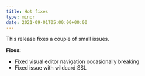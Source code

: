 ```yaml
---
title: Hot fixes
type: minor
date: 2021-09-01T05:00:00+00:00
---
```

This release fixes a couple of small issues.

**Fixes:**

* Fixed visual editor navigation occasionally breaking
* Fixed issue with wildcard SSL
